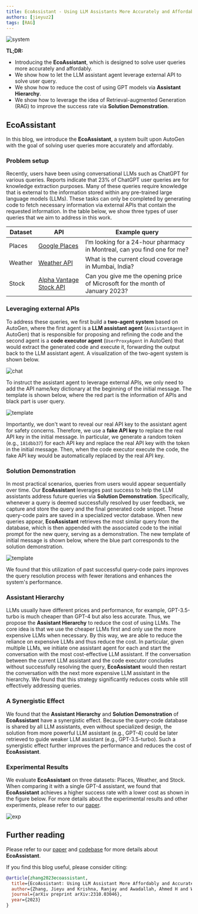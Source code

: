 ```yaml
---
title: EcoAssistant - Using LLM Assistants More Accurately and Affordably
authors: [jieyuz2]
tags: [RAG]
---
```


![system](img/system.webp)

**TL;DR:**
* Introducing the **EcoAssistant**, which is designed to solve user queries more accurately and affordably.
* We show how to let the LLM assistant agent leverage external API to solve user query.
* We show how to reduce the cost of using GPT models via **Assistant Hierarchy**.
* We show how to leverage the idea of Retrieval-augmented Generation (RAG) to improve the success rate via **Solution Demonstration**.


## EcoAssistant

In this blog, we introduce the **EcoAssistant**, a system built upon AutoGen with the goal of solving user queries more accurately and affordably.

### Problem setup

Recently, users have been using conversational LLMs such as ChatGPT for various queries.
Reports indicate that 23% of ChatGPT user queries are for knowledge extraction purposes.
Many of these queries require knowledge that is external to the information stored within any pre-trained large language models (LLMs).
These tasks can only be completed by generating code to fetch necessary information via external APIs that contain the requested information.
In the table below, we show three types of user queries that we aim to address in this work.

| Dataset | API | Example query |
|-------------|----------|----------|
| Places| [Google Places](https://developers.google.com/maps/documentation/places/web-service/overview) | I’m looking for a 24-hour pharmacy in Montreal, can you find one for me? |
| Weather | [Weather API](https://www.weatherapi.com) | What is the current cloud coverage in Mumbai, India? |
| Stock | [Alpha Vantage Stock API](https://www.alphavantage.co/documentation/) | Can you give me the opening price of Microsoft for the month of January 2023? |


### Leveraging external APIs

To address these queries, we first build a **two-agent system** based on AutoGen,
where the first agent is a **LLM assistant agent** (`AssistantAgent` in AutoGen) that is responsible for proposing and refining the code and
the second agent is a **code executor agent** (`UserProxyAgent` in AutoGen) that would extract the generated code and execute it, forwarding the output back to the LLM assistant agent.
A visualization of the two-agent system is shown below.

![chat](img/chat.webp)

To instruct the assistant agent to leverage external APIs, we only need to add the API name/key dictionary at the beginning of the initial message.
The template is shown below, where the red part is the information of APIs and black part is user query.

![template](img/template.png)

Importantly, we don't want to reveal our real API key to the assistant agent for safety concerns.
Therefore, we use a **fake API key** to replace the real API key in the initial message.
In particular, we generate a random token (e.g., `181dbb37`) for each API key and replace the real API key with the token in the initial message.
Then, when the code executor execute the code, the fake API key would be automatically replaced by the real API key.


### Solution Demonstration
In most practical scenarios, queries from users would appear sequentially over time.
Our **EcoAssistant** leverages past success to help the LLM assistants address future queries via **Solution Demonstration**.
Specifically, whenever a query is deemed successfully resolved by user feedback, we capture and store the query and the final generated code snippet.
These query-code pairs are saved in a specialized vector database. When new queries appear, **EcoAssistant** retrieves the most similar query from the database, which is then appended with the associated code to the initial prompt for the new query, serving as a demonstration.
The new template of initial message is shown below, where the blue part corresponds to the solution demonstration.

![template](img/template-demo.png)

We found that this utilization of past successful query-code pairs improves the query resolution process with fewer iterations and enhances the system's performance.


### Assistant Hierarchy
LLMs usually have different prices and performance, for example, GPT-3.5-turbo is much cheaper than GPT-4 but also less accurate.
Thus, we propose the **Assistant Hierarchy** to reduce the cost of using LLMs.
The core idea is that we use the cheaper LLMs first and only use the more expensive LLMs when necessary.
By this way, we are able to reduce the reliance on expensive LLMs and thus reduce the cost.
In particular, given multiple LLMs, we initiate one assistant agent for each and start the conversation with the most cost-effective LLM assistant.
If the conversation between the current LLM assistant and the code executor concludes without successfully resolving the query, **EcoAssistant** would then restart the conversation with the next more expensive LLM assistant in the hierarchy.
We found that this strategy significantly reduces costs while still effectively addressing queries.

### A Synergistic Effect
We found that the **Assistant Hierarchy** and **Solution Demonstration** of **EcoAssistant** have a synergistic effect.
Because the query-code database is shared by all LLM assistants, even without specialized design,
the solution from more powerful LLM assistant (e.g., GPT-4) could be later retrieved to guide weaker LLM assistant (e.g., GPT-3.5-turbo).
Such a synergistic effect further improves the performance and reduces the cost of **EcoAssistant**.

### Experimental Results

We evaluate **EcoAssistant** on three datasets: Places, Weather, and Stock. When comparing it with a single GPT-4 assistant, we found that **EcoAssistant** achieves a higher success rate with a lower cost as shown in the figure below.
For more details about the experimental results and other experiments, please refer to our [paper](https://arxiv.org/abs/2310.03046).

![exp](img/results.png)

## Further reading

Please refer to our [paper](https://arxiv.org/abs/2310.03046) and [codebase](https://github.com/JieyuZ2/EcoAssistant) for more details about **EcoAssistant**.

If you find this blog useful, please consider citing:

```bibtex
@article{zhang2023ecoassistant,
  title={EcoAssistant: Using LLM Assistant More Affordably and Accurately},
  author={Zhang, Jieyu and Krishna, Ranjay and Awadallah, Ahmed H and Wang, Chi},
  journal={arXiv preprint arXiv:2310.03046},
  year={2023}
}
```
